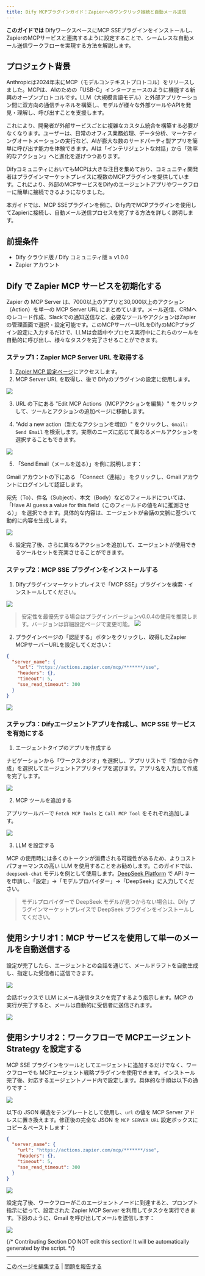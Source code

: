 ```yaml
---
title: Dify MCPプラグインガイド：Zapierへのワンクリック接続と自動メール送信
---
```


**このガイドでは** DifyワークスペースにMCP SSEプラグインをインストールし、ZapierのMCPサービスと連携するように設定することで、シームレスな自動メール送信ワークフローを実現する方法を解説します。

## プロジェクト背景

Anthropicは2024年末にMCP（モデルコンテキストプロトコル）をリリースしました。MCPは、AIのための「USB-C」インターフェースのように機能する新興のオープンプロトコルです。LLM（大規模言語モデル）と外部アプリケーション間に双方向の通信チャネルを構築し、モデルが様々な外部ツールやAPIを発見・理解し、呼び出すことを支援します。

これにより、開発者が外部サービスごとに複雑なカスタム統合を構築する必要がなくなります。ユーザーは、日常のオフィス業務処理、データ分析、マーケティングオートメーションの実行など、AIが膨大な数のサードパーティ製アプリを簡単に呼び出す能力を体験できます。AIは「インテリジェントな対話」から「効率的なアクション」へと進化を遂げつつあります。

DifyコミュニティにおいてもMCPは大きな注目を集めており、コミュニティ開発者はプラグインマーケットプレイスに複数のMCPプラグインを提供しています。これにより、外部のMCPサービスをDifyのエージェントアプリやワークフローに簡単に接続できるようになりました。

本ガイドでは、MCP SSEプラグインを例に、Dify内でMCPプラグインを使用してZapierに接続し、自動メール送信プロセスを完了する方法を詳しく説明します。

## 前提条件

- Dify クラウド版 / Dify コミュニティ版 ≥ v1.0.0
- Zapier アカウント

## Dify で Zapier MCP サービスを初期化する

Zapier の MCP Server は、7000以上のアプリと30,000以上のアクション（Action）を単一の MCP Server URL にまとめています。メール送信、CRMへのレコード作成、Slackでの通知送信など、必要なツールやアクションはZapierの管理画面で選択・設定可能です。このMCPサーバーURLをDifyのMCPプラグイン設定に入力するだけで、LLMは会話中やプロセス実行中にこれらのツールを自動的に呼び出し、様々なタスクを完了させることができます。

### ステップ1：Zapier MCP Server URL を取得する

1. [Zapier MCP 設定ページ](https://actions.zapier.com/settings/mcp/)にアクセスします。
2. MCP Server URL を取得し、後で Difyのプラグインの設定に使用します。

![](https://assets-docs.dify.ai/2025/04/15bba178b0adddcd3e1961807dfe14f0.png)

3. URL の下にある "Edit MCP Actions（MCPアクションを編集）" をクリックして、ツールとアクションの追加ページに移動します。

4. "Add a new action（新たなアクションを増加）" をクリックし、`Gmail: Send Email` を検索します。実際のニーズに応じて異なるメールアクションを選択することもできます。

![](https://assets-docs.dify.ai/2025/04/718e214166ca6eed6771d44f3b6ab718.png)

5. 「Send Email（メールを送る）」を例に説明します：

Gmail アカウントの下にある 「Connect（連結）」 をクリックし、Gmail アカウントにログインして認証します。

宛先（To）、件名（Subject）、本文（Body）などのフィールドについては、「Have AI guess a value for this field（このフィールドの値をAIに推測させる）」 を選択できます。具体的な内容は、エージェントが会話の文脈に基づいて動的に内容を生成します。

![](https://assets-docs.dify.ai/2025/04/637ce6b46ab706f4512a2dceb25a8162.png)

6. 設定完了後、さらに異なるアクションを追加して、エージェントが使用できるツールセットを充実させることができます。

### ステップ2：MCP SSE プラグインをインストールする

1. Difyプラグインマーケットプレイスで「MCP SSE」プラグインを検索・インストールしてください。

![](https://assets-docs.dify.ai/2025/04/20174032b8feb624a52ac36d65e7c0fa.png)

> 安定性を最優先する場合はプラグインバージョンv0.0.4の使用を推奨します。バージョンは詳細設定ページで変更可能。
> ![](https://assets-docs.dify.ai/2025/04/b076d40ea120dea544df49bc52199ad6.png)


2. プラグインページの「認証する」ボタンをクリックし、取得したZapier MCPサーバーURLを設定してください：

```json
{
  "server_name": {
    "url": "https://actions.zapier.com/mcp/*******/sse",
    "headers": {},
    "timeout": 5,
    "sse_read_timeout": 300
  }
}
```

![](https://assets-docs.dify.ai/2025/04/5ba078e8804c1bee5bcec167d260a92a.png)

### ステップ3：Difyエージェントアプリを作成し、MCP SSE サービスを有効にする

1. エージェントタイプのアプリを作成する

ナビゲーションから「ワークスタジオ」を選択し、アプリリストで「空白から作成」を選択してエージェントアプリタイプを選びます。アプリ名を入力して作成を完了します。

![](https://assets-docs.dify.ai/2025/04/aaef5e115211c2b04382552e537877fa.png)

2. MCP ツールを追加する

アプリツールバーで `Fetch MCP Tools` と `Call MCP Tool` をそれぞれ追加します。

![](https://assets-docs.dify.ai/2025/04/4e570e4e42720b3e202d409fa93f983a.png)

3. LLM を設定する

MCP の使用時には多くのトークンが消費される可能性があるため、よりコストパフォーマンスの高い LLM を使用することをお勧めします。このガイドでは、`deepseek-chat` モデルを例として使用します。[DeepSeek Platform](https://platform.deepseek.com/usage) で API キーを申請し、「設定」→「モデルプロバイダー」→「DeepSeek」に入力してください。

> モデルプロバイダーで DeepSeek モデルが見つからない場合は、Dify プラグインマーケットプレイスで DeepSeek プラグインをインストールしてください。

## 使用シナリオ1：MCP サービスを使用して単一のメールを自動送信する

設定が完了したら、エージェントとの会話を通じて、メールドラフトを自動生成し、指定した受信者に送信できます。

![](https://assets-docs.dify.ai/2025/04/fc76cc8e7dd7476199e9810fa5403f3b.png)

会話ボックスで LLM にメール送信タスクを完了するよう指示します。MCP の実行が完了すると、メールは自動的に受信者に送信されます。

![](https://assets-docs.dify.ai/2025/04/dc80a8fb00800e8938f3918fc908bc1b.png)

## 使用シナリオ2：ワークフローで MCPエージェントStrategy を設定する

MCP SSE プラグインをツールとしてエージェントに追加するだけでなく、ワークフローでも MCPエージェント戦略プラグインを使用できます。インストール完了後、対応するエージェントノード内で設定します。具体的な手順は以下の通りです：

![](https://assets-docs.dify.ai/2025/04/0a340d4cc4a549e6b7420b39cfd805d6.png)

以下の JSON 構造をテンプレートとして使用し、`url` の値を MCP Server アドレスに置き換えます。修正後の完全な JSON を `MCP SERVER URL` 設定ボックスにコピー＆ペーストします：

```json
{
  "server_name": {
    "url": "https://actions.zapier.com/mcp/*******/sse",
    "headers": {},
    "timeout": 5,
    "sse_read_timeout": 300
  }
}
```

![](https://assets-docs.dify.ai/2025/04/883c70b8a714c0c7e7a25f5f712c59e0.png)

設定完了後、ワークフローがこのエージェントノードに到達すると、プロンプト指示に従って、設定された Zapier MCP Server を利用してタスクを実行できます。下図のように、Gmail を呼び出してメールを送信します：

![](https://assets-docs.dify.ai/2025/04/a201fb50200737881e4ddc0b31518336.png)

{/*
Contributing Section
DO NOT edit this section!
It will be automatically generated by the script.
*/}

---

[このページを編集する](https://github.com/langgenius/dify-docs/edit/main/ja-jp/plugins/best-practice/how-to-use-mcp-zapier.mdx) | [問題を報告する](https://github.com/langgenius/dify-docs/issues/new?template=docs.yml)

